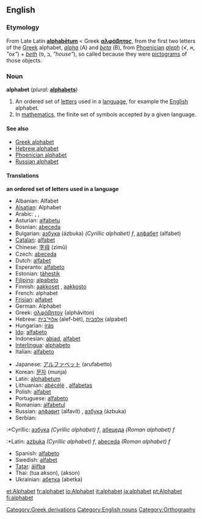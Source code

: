 {{wikipedia}}
==English==

===Etymology===
From Late Latin '''[[alphabetum|alphabētum]]''' < Greek '''[[αλφάβητος]]''', from the first two letters of the [[Greek]] alphabet, ''[[alpha]]'' (Α) and ''[[beta]]'' (Β), from [[Phoenician]] ''[[aleph]]'' (≮, א, ''"ox"'') + ''[[beth]]'' (ב ,פ, ''"house"''), so called because they were [[pictogram]]s of those objects.

===Noun===
'''alphabet'''  (''plural:'' '''[[alphabets]]''')

# An ordered set of [[letter]]s used in a [[language]], for example the [[English]] alphabet.
# In [[mathematics]], the finite set of symbols accepted by a given language.

====See also====
*[[Greek alphabet]]
*[[Hebrew alphabet]]
*[[Phoenician alphabet]]
*[[Russian alphabet]]

====Translations====
'''an ordered set of letters used in a language'''
{{top}}
*Albanian: Alfabet
*[[Alsatian]]: Alphabet
*Arabic: {{ARchar|[[حروف الهجاء|حُرُوفُ الهِجَاء]]}} {{IPAchar|(ħurúːf al-hijáː’)}}, {{ARchar|[[ابجد|أبْجَد]]}} {{IPAchar|(’ábʤad)}}, {{ARchar|[[الألفباء|الألِفْبَاء]]}} {{IPAchar|(al-’alifbáː’)}}
*Asturian: [[alfabetu]]
*Bosnian: [[abeceda]]
*Bulgarian: [[азбука]] (ázbuka) ''(Cyrillic alphabet) f'', [[алфабет]] (alfabet)
*[[Catalan]]: [[alfabet]]
*Chinese: [[字母]] (zìmǔ)
*Czech: [[abeceda]]
*Dutch: [[alfabet]]
*Esperanto: [[alfabeto]]
*Estonian: [[tähestik]]
*[[Filipino]]: [[alpabeto]]
*Finnish: [[aakkoset]] {{p}}, [[aakkosto]]
*French: alphabet {{m}}
*[[Frisian]]: [[alfabet]]
*German: Alphabet {{n}}
*Greek: [[αλφάβητον]] (alpháviton) {{n}}
*Hebrew: [[אלף־בית]] (alef-bét), [[אלפבית]] (alpabet)
*Hungarian: [[írás]]
*[[Ido]]: [[alfabeto]]
*Indonesian: [[abjad]], [[alfabet]]
*[[Interlingua]]: [[alphabeto]]
*Italian: [[alfabeto]] {{m}}
{{mid}}
*Japanese: [[アルファベット]] (arufabetto)
*Korean: [[문자]] (munja)
*Latin: [[alphabetum]] {{n}}
*Lithuanian: [[abėcėlė]] {{f}}, [[alfabetas]] {{m}}
*Polish: [[alfabet]] {{m}}
*Portuguese: [[alfabeto]] {{m}}
*Romanian: [[alfabetul]]
*Russian: [[алфавит]] (alfavít) {{m}}, [[азбука]] (ázbuka) {{f}}
*Serbian:
:*Cyrillic: [[азбука]] ''(Cyrillic alphabet) f'', [[абецеда]] ''(Roman alphabet) f''
:*Latin: [[azbuka]] ''(Cyrillic alphabet) f'', [[abeceda]] ''(Roman alphabet) f''
*Spanish: [[alfabeto]] {{m}}
*Swedish: [[alfabet]]
*[[Tatar]]: [[älifba]]
*Thai: {{THchar|[[ตัวอักษร]]}} (tua akson), {{THchar|[[อักษร]]}} (akson)
*Ukrainian: [[абетка]] (abetka) {{f}}
{{bottom}}

[[Category:Greek derivations]]
[[Category:English nouns]]
[[Category:Orthography]]

[[et:Alphabet]]
[[fr:alphabet]]
[[io:Alphabet]]
[[it:alphabet]]
[[ja:alphabet]]
[[pt:Alphabet]]
[[fi:alphabet]]